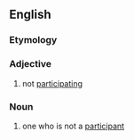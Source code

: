 ==English==
===Etymology===
{{prefix|en|non|participant}}
===Adjective===
{{en-adj|-}}

# not [[participating]]

===Noun===
{{en-noun}}

# one who is not a [[participant]]